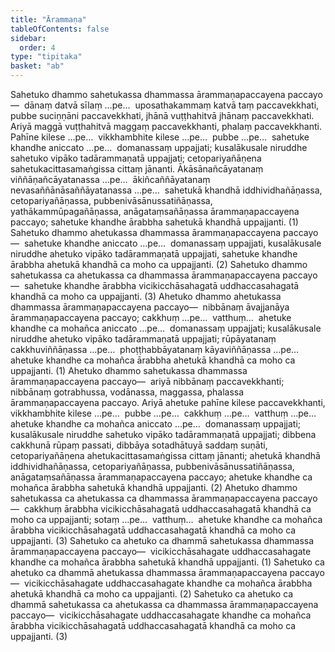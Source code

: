 ```yaml
---
title: "Ārammaṇa"
tableOfContents: false
sidebar:
  order: 4
type: "tipitaka"
basket: "ab"
---
```



<DynamicBreadcrumb />

<Division number="98">

<Paragraph number="263">
Sahetuko dhammo sahetukassa dhammassa ārammaṇapaccayena paccayo—  dānaṃ datvā sīlaṃ …pe…  uposathakammaṃ katvā taṃ paccavekkhati, pubbe suciṇṇāni paccavekkhati, jhānā vuṭṭhahitvā jhānaṃ paccavekkhati. Ariyā maggā vuṭṭhahitvā maggaṃ paccavekkhanti, phalaṃ paccavekkhanti. Pahīne kilese …pe…  vikkhambhite kilese …pe…  pubbe …pe…  sahetuke khandhe aniccato …pe…  domanassaṃ uppajjati; kusalākusale niruddhe sahetuko vipāko tadārammaṇatā uppajjati; cetopariyañāṇena sahetukacittasamaṅgissa cittaṃ jānanti. Ākāsānañcāyatanaṃ viññāṇañcāyatanassa …pe…  ākiñcaññāyatanaṃ nevasaññānāsaññāyatanassa …pe…  sahetukā khandhā iddhividhañāṇassa, cetopariyañāṇassa, pubbenivāsānussatiñāṇassa, yathākammūpagañāṇassa, anāgataṃsañāṇassa ārammaṇapaccayena paccayo; sahetuke khandhe ārabbha sahetukā khandhā uppajjanti. (1)
</Paragraph>

<Paragraph number="264">
Sahetuko dhammo ahetukassa dhammassa ārammaṇapaccayena paccayo—  sahetuke khandhe aniccato …pe…  domanassaṃ uppajjati, kusalākusale niruddhe ahetuko vipāko tadārammaṇatā uppajjati, sahetuke khandhe ārabbha ahetukā khandhā ca moho ca uppajjanti. (2)
</Paragraph>

<Paragraph number="265">
Sahetuko dhammo sahetukassa ca ahetukassa ca dhammassa ārammaṇapaccayena paccayo—  sahetuke khandhe ārabbha vicikicchāsahagatā uddhaccasahagatā khandhā ca moho ca uppajjanti. (3)
</Paragraph>

</Division>
<Division number="99">

<Paragraph number="266">
Ahetuko dhammo ahetukassa dhammassa ārammaṇapaccayena paccayo—  nibbānaṃ āvajjanāya ārammaṇapaccayena paccayo; cakkhuṃ …pe…  vatthuṃ…  ahetuke khandhe ca mohañca aniccato …pe…  domanassaṃ uppajjati; kusalākusale niruddhe ahetuko vipāko tadārammaṇatā uppajjati; rūpāyatanaṃ cakkhuviññāṇassa …pe…  phoṭṭhabbāyatanaṃ kāyaviññāṇassa …pe…  ahetuke khandhe ca mohañca ārabbha ahetukā khandhā ca moho ca uppajjanti. (1)
</Paragraph>

<Paragraph number="267">
Ahetuko dhammo sahetukassa dhammassa ārammaṇapaccayena paccayo—  ariyā nibbānaṃ paccavekkhanti; nibbānaṃ gotrabhussa, vodānassa, maggassa, phalassa ārammaṇapaccayena paccayo. Ariyā ahetuke pahīne kilese paccavekkhanti, vikkhambhite kilese …pe…  pubbe …pe…  cakkhuṃ …pe…  vatthuṃ …pe…  ahetuke khandhe ca mohañca aniccato …pe…  domanassaṃ uppajjati; kusalākusale niruddhe sahetuko vipāko tadārammaṇatā uppajjati; dibbena cakkhunā rūpaṃ passati, dibbāya sotadhātuyā saddaṃ suṇāti, cetopariyañāṇena ahetukacittasamaṅgissa cittaṃ jānanti; ahetukā khandhā iddhividhañāṇassa, cetopariyañāṇassa, pubbenivāsānussatiñāṇassa, anāgataṃsañāṇassa ārammaṇapaccayena paccayo; ahetuke khandhe ca mohañca ārabbha sahetukā khandhā uppajjanti. (2)
</Paragraph>

<Paragraph number="268">
Ahetuko dhammo sahetukassa ca ahetukassa ca dhammassa ārammaṇapaccayena paccayo—  cakkhuṃ ārabbha vicikicchāsahagatā uddhaccasahagatā khandhā ca moho ca uppajjanti; sotaṃ …pe…  vatthuṃ…  ahetuke khandhe ca mohañca ārabbha vicikicchāsahagatā uddhaccasahagatā khandhā ca moho ca uppajjanti. (3)
</Paragraph>

</Division>
<Division number="100">

<Paragraph number="269">
Sahetuko ca ahetuko ca dhammā sahetukassa dhammassa ārammaṇapaccayena paccayo—  vicikicchāsahagate uddhaccasahagate khandhe ca mohañca ārabbha sahetukā khandhā uppajjanti. (1)
</Paragraph>

<Paragraph number="270">
Sahetuko ca ahetuko ca dhammā ahetukassa dhammassa ārammaṇapaccayena paccayo—  vicikicchāsahagate uddhaccasahagate khandhe ca mohañca ārabbha ahetukā khandhā ca moho ca uppajjanti. (2)
</Paragraph>

<Paragraph number="271">
Sahetuko ca ahetuko ca dhammā sahetukassa ca ahetukassa ca dhammassa ārammaṇapaccayena paccayo—  vicikicchāsahagate uddhaccasahagate khandhe ca mohañca ārabbha vicikicchāsahagatā uddhaccasahagatā khandhā ca moho ca uppajjanti. (3)
</Paragraph>
</Division>